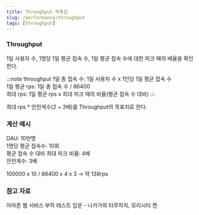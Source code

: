 ```yaml
---
title: Throughput 목푯값
slug: /performance/throughput
tags: [throughput]
---
```


### Throughput

1일 사용자 수, 1명당 1일 평균 접속 수, 1일 평균 접속 수에 대한 피크 때의 배율을 확인한다.  

:::note throughput
1일 총 접속 수: 1일 사용자 수 x 1인당 1일 평균 접속 수  
1일 평균 rps: 1일 총 접속 수 / 86400  
최대 rps: 1일 평균 rps x 최대 피크 때의 비율(평균 접속 수 대비)
:::

최대 rps * 안전계수(2 ~ 3배)를 Throughput의 목표치로 한다.  

### 계산 예시

DAU: 10만명  
1명당 평균 접속수: 10회  
평균 접속 수 대비 최대 피크 비율: 4배  
안전계수: 3배  

100000 x 10 / 86400 x 4 x 3 -> 약 138rps  

### 참고 자료

아마존 웹 서비스 부하 테스트 입문 - 나카가와 타루하치, 모리시타 켄  